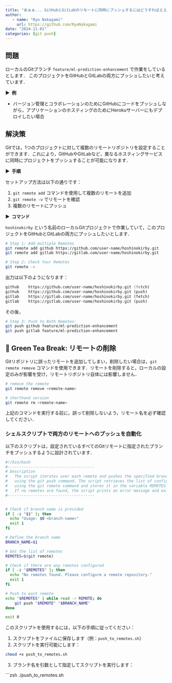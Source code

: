 ```yaml
---
title: "あぁぁ... GitHubとGitLabのリモートに同時にプッシュするにはどうすればええんや？"
author: 
   - name: "Ryo Nakagami"
     url: https://github.com/RyoNakagami
date: "2024-11-01"
categories: [git push]
---
```


## 問題

ローカルのGitブランチ `feature/ml-prediction-enhancement` で作業をしているとします．
このプロジェクトをGitHubとGitLabの両方にプッシュしたいと考えています．

<strong > &#9654;&nbsp; 例</strong>

- バージョン管理とコラボレーションのためにGitHubにコードをプッシュしながら，アプリケーションのホスティングのためにHerokuサーバーにもデプロイしたい場合

## 解決策

Gitでは，1つのプロジェクトに対して複数のリモートリポジトリを設定することができます．これにより，GitHubやGitLabなど，異なるホスティングサービスに同時にプロジェクトをプッシュすることが可能になります．

<strong > &#9654;&nbsp; 手順</strong>

セットアップ方法は以下の通りです：

1. `git remote add` コマンドを使用して複数のリモートを追加
2. `git remote -v` でリモートを確認
3. 複数のリモートにプッシュ


<strong > &#9654;&nbsp; コマンド</strong>

`hoshinokirby` という名前のローカルGitプロジェクトで作業していて，このプロジェクトをGitHubとGitLabの両方にプッシュしたいとします．

```zsh
# Step 1: Add multiple Remotes
git remote add github https://github.com/user-name/hoshinokirby.git
git remote add gitlab https://gitlab.com/user-name/hoshinokirby.git

# Step 2: Check Your Remotes
git remote -v
```

出力は以下のようになります：

```zsh
github    https://github.com/user-name/hoshinokirby.git (fetch)
github    https://github.com/user-name/hoshinokirby.git (push)
gitlab    https://gitlab.com/user-name/hoshinokirby.git (fetch)
gitlab    https://gitlab.com/user-name/hoshinokirby.git (push)
```

その後，

```zsh
# Step 3: Push to Both Remotes:
git push github feature/ml-prediction-enhancement
git push gitlab feature/ml-prediction-enhancement
```

::: {.nte- .callout-tip icon="false"}
# 🍵 Green Tea Break: **リモートの削除**

Gitリポジトリに誤ったリモートを追加してしまい，削除したい場合は，`git remote remove` コマンドを使用できます．リモートを削除すると，ローカルの設定のみが影響を受け，リモートリポジトリ自体には影響しません．

```zsh
# remove the remote
git remote remove <remote-name>

# shorthand version
git remote rm <remote-name>
```

上記のコマンドを実行する前に，誤って削除しないよう，リモート名を必ず確認してください．

:::

### シェルスクリプトで両方のリモートへのプッシュを自動化

以下のスクリプトは，設定されているすべてのGitリモートに指定されたブランチをプッシュするように設計されています．

```bash
#!/bin/bash
#--------------------------------------
# Description
#   The script iterates over each remote and pushes the specified branch to it 
#   using the git push command. The script retrieves the list of configured Git remotes 
#   using the git remote command and stores it in the variable REMOTES.
#   If no remotes are found, the script prints an error message and exits with a status code of 1.
#--------------------------------------


# Check if branch name is provided
if [ -z "$1" ]; then
  echo "Usage: $0 <branch-name>"
  exit 1
fi

# Define the branch name
BRANCH_NAME=$1

# Get the list of remotes
REMOTES=$(git remote)

# Check if there are any remotes configured
if [ -z "$REMOTES" ]; then
  echo "No remotes found. Please configure a remote repository."
  exit 1
fi

# Push to each remote
echo "$REMOTES" | while read -r REMOTE; do
    git push "$REMOTE" "$BRANCH_NAME"
done

exit 0
```

このスクリプトを使用するには，以下の手順に従ってください：

1. スクリプトをファイルに保存します（例：`push_to_remotes.sh`）
2. スクリプトを実行可能にします：

```zsh
chmod +x push_to_remotes.sh
```

3. ブランチ名を引数として指定してスクリプトを実行します：

```zsh
./push_to_remotes.sh <branch-name>
